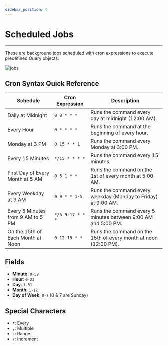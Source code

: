 ```yaml
---
sidebar_position: 6
---
```

# Scheduled Jobs
-------------------------
These are background jobs scheduled with cron expressions to execute predefined Query objects.

![jobs](/img/jobs.png)

## Cron Syntax Quick Reference 

| Schedule | Cron Expression | Description |
|---|---|---|
| Daily at Midnight | `0 0 * * *` | Runs the command every day at midnight (12:00 AM). |
| Every Hour | `0 * * * *` | Runs the command at the beginning of every hour. |
| Monday at 3 PM | `0 15 * * 1` | Runs the command every Monday at 3:00 PM. |
| Every 15 Minutes | `*/15 * * * *` | Runs the command every 15 minutes.  |
| First Day of Every Month at 5 AM | `0 5 1 * *` | Runs the command on the 1st of every month at 5:00 AM. |
| Every Weekday at 9 AM | `0 9 * * 1-5` | Runs the command every weekday (Monday to Friday) at 9:00 AM. |
| Every 5 Minutes from 9 AM to 5 PM | `*/5 9-17 * * *` | Runs the command every 5 minutes between 9:00 AM and 5:00 PM. |
| On the 15th of Each Month at Noon | `0 12 15 * *` | Runs the command on the 15th of every month at noon (12:00 PM). |

## Fields
- **Minute**: `0-59`
- **Hour**: `0-23`
- **Day**: `1-31`
- **Month**: `1-12`
- **Day of Week**: `0-7` (0 & 7 are Sunday)

## Special Characters
- **`*`**: Every
- **`,`**: Multiple
- **`-`**: Range
- **`/`**: Increment
